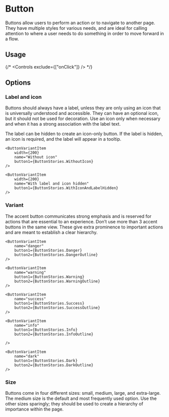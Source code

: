 

<Meta title="Components/Actions/Button" of={ButtonStories} />

# Button

Buttons allow users to perform an action or to navigate to another page. They have multiple styles for various needs, and are ideal for calling attention to where a user needs to do something in order to move forward in a flow.

## Usage

<Canvas of={ButtonStories.ExtraLargePrimary} sourceState="shown" />

{/* <Controls exclude={["onClick"]} /> */}

## Options

### Label and icon

Buttons should always have a label, unless they are only using an icon that is universally understood and accessible. They can have an optional icon, but it should not be used for decoration. Use an icon only when necessary and when it has a strong association with the label text.

The label can be hidden to create an icon-only button. If the label is hidden, an icon is required, and the label will appear in a tooltip.

<Unstyled>
<ContainerView>
    <ButtonVariantItem 
        width={200}
        name="With label and icon"
        button1={ButtonStories.WithLabelAndIcon}
    />

    <ButtonVariantItem
        width={200}
        name="Without icon"
        button1={ButtonStories.WithoutIcon}
    />

    <ButtonVariantItem
        width={200}
        name="With label and icon hidden"
        button1={ButtonStories.WithIconAndLabelHidden}
    />

</ContainerView>
</Unstyled>

<Canvas of={ButtonStories.WithLabelAndIcon} sourceState="shown" />

### Variant

The accent button communicates strong emphasis and is reserved for actions that are essential to an experience. Don’t use more than 3 accent buttons in the same view. These give extra prominence to important actions and are meant to establish a clear hierarchy.

<Unstyled>
<ContainerView>
  <ButtonVariantItem
    name="default"
    button1={ButtonStories.Default}
    button2={ButtonStories.DefaultOutline}
  />
  <ButtonVariantItem
    name="primary"
    button1={ButtonStories.Primary}
    button2={ButtonStories.PrimaryOutline}
  />
  <ButtonVariantItem
    name="secondary"
    button1={ButtonStories.Secondary}
    button2={ButtonStories.SecondaryOutline}
  />

    <ButtonVariantItem
        name="danger"
        button1={ButtonStories.Danger}
        button2={ButtonStories.DangerOutline}
    />

    <ButtonVariantItem
        name="warning"
        button1={ButtonStories.Warning}
        button2={ButtonStories.WarningOutline}
    />

    <ButtonVariantItem
        name="success"
        button1={ButtonStories.Success}
        button2={ButtonStories.SuccessOutline}
    />

    <ButtonVariantItem
        name="info"
        button1={ButtonStories.Info}
        button2={ButtonStories.InfoOutline}

    />

    <ButtonVariantItem
        name="dark"
        button1={ButtonStories.Dark}
        button2={ButtonStories.DarkOutline}
    />

</ContainerView>
</Unstyled>

<Canvas of={ButtonStories.Primary} sourceState="shown" />
<Canvas of={ButtonStories.PrimaryOutline} sourceState="shown" />

### Size

<Unstyled>
<ContainerView>
  <ButtonVariantItem
    name="extra-small"
    button1={ButtonStories.ExtraSmall}
  />
    <ButtonVariantItem
        name="small"
        button1={ButtonStories.Small}
    />
    <ButtonVariantItem
        name="default"
        button1={ButtonStories.Default}
    />
    <ButtonVariantItem
        name="large"
        button1={ButtonStories.Large}
    />
    <ButtonVariantItem
        name="extra-large"
        button1={ButtonStories.ExtraLarge}
    />

</ContainerView>
</Unstyled>
Buttons come in four different sizes: small, medium, large, and extra-large. The medium size is the default and most frequently used option. Use the other sizes sparingly; they should be used to create a hierarchy of importance within the page.
<Canvas of={ButtonStories.Small} sourceState="shown" />
